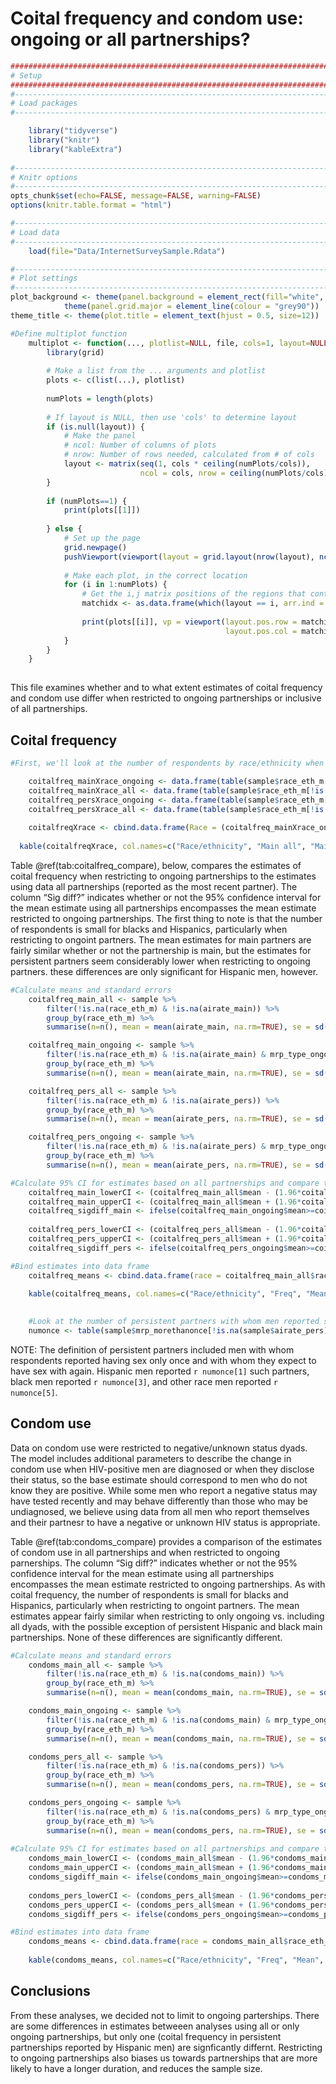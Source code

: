 # Coital frequency and condom use: ongoing or all partnerships?

```r
####################################################################################
# Setup
####################################################################################
#-----------------------------------------------------------------------------------
# Load packages
#-----------------------------------------------------------------------------------

    library("tidyverse")
    library("knitr")
    library("kableExtra")
 
#-----------------------------------------------------------------------------------
# Knitr options
#-----------------------------------------------------------------------------------
opts_chunk$set(echo=FALSE, message=FALSE, warning=FALSE)
options(knitr.table.format = "html") 

#-----------------------------------------------------------------------------------
# Load data
#-----------------------------------------------------------------------------------
    load(file="Data/InternetSurveySample.Rdata")

#-----------------------------------------------------------------------------------
# Plot settings
#-----------------------------------------------------------------------------------
plot_background <- theme(panel.background = element_rect(fill="white", colour = "black")) +
            theme(panel.grid.major = element_line(colour = "grey90"))
theme_title <- theme(plot.title = element_text(hjust = 0.5, size=12)) 

#Define multiplot function
    multiplot <- function(..., plotlist=NULL, file, cols=1, layout=NULL) {
        library(grid)
        
        # Make a list from the ... arguments and plotlist
        plots <- c(list(...), plotlist)
        
        numPlots = length(plots)
        
        # If layout is NULL, then use 'cols' to determine layout
        if (is.null(layout)) {
            # Make the panel
            # ncol: Number of columns of plots
            # nrow: Number of rows needed, calculated from # of cols
            layout <- matrix(seq(1, cols * ceiling(numPlots/cols)),
                             ncol = cols, nrow = ceiling(numPlots/cols))
        }
        
        if (numPlots==1) {
            print(plots[[1]])
            
        } else {
            # Set up the page
            grid.newpage()
            pushViewport(viewport(layout = grid.layout(nrow(layout), ncol(layout))))
            
            # Make each plot, in the correct location
            for (i in 1:numPlots) {
                # Get the i,j matrix positions of the regions that contain this subplot
                matchidx <- as.data.frame(which(layout == i, arr.ind = TRUE))
                
                print(plots[[i]], vp = viewport(layout.pos.row = matchidx$row,
                                                layout.pos.col = matchidx$col))
            }
        }
    }
        
```
This file examines whether and to what extent estimates of coital frequency and condom use differ when restricted to ongoing partnerships or inclusive of all partnerships.

## Coital frequency

```r

#First, we'll look at the number of respondents by race/ethnicity when we include all dyads and when we restrict to ongoing only. From this, we see that the numbers for black respondents are small, particularly when restricting to ongoing partners.

    coitalfreq_mainXrace_ongoing <- data.frame(table(sample$race_eth_m[!is.na(sample$airate_main) & sample$mrp_type_ongoing %in% "Main"]))
    coitalfreq_mainXrace_all <- data.frame(table(sample$race_eth_m[!is.na(sample$airate_main)]))
    coitalfreq_persXrace_ongoing <- data.frame(table(sample$race_eth_m[!is.na(sample$airate_pers) & sample$mrp_type_ongoing %in% "Persistent"]))
    coitalfreq_persXrace_all <- data.frame(table(sample$race_eth_m[!is.na(sample$airate_pers)]))
    
    coitalfreqXrace <- cbind.data.frame(Race = (coitalfreq_mainXrace_ongoing$Var1), main_all = coitalfreq_mainXrace_all$Freq, main_ongoing = coitalfreq_mainXrace_ongoing$Freq, pers_all = coitalfreq_persXrace_all$Freq, pers_ongoing = coitalfreq_persXrace_ongoing$Freq)
    
  kable(coitalfreqXrace, col.names=c("Race/ethnicity", "Main all", "Main ongoing", "Persistent all", "Persistent ongoing"), caption="Number of respondents by race and partner type") %>% kable_styling(full_width=F, position="center")
```

Table @ref(tab:coitalfreq_compare), below, compares the estimates of coital frequency when restricting to ongoing partnerships to the estimates using data all partnerships (reported as the most recent partner). The column "Sig diff?" indicates whether or not the 95% confidence interval for the mean estimate using all partnerships encompasses the mean estimate restricted to ongoing partnerships. The first thing to note is that the number of respondents is small for blacks and Hispanics, particularly when restricting to ongoint partners. The mean estimates for main partners are fairly similar whether or not the partnership is main, but the estimates for persistent partners seem considerably lower when restricting to ongoing partners. these differences are only significant for Hispanic men, however. 
```r
#Calculate means and standard errors
    coitalfreq_main_all <- sample %>% 
        filter(!is.na(race_eth_m) & !is.na(airate_main)) %>%
        group_by(race_eth_m) %>% 
        summarise(n=n(), mean = mean(airate_main, na.rm=TRUE), se = sd(airate_main, na.rm=TRUE)/sqrt(length(airate_main)))

    coitalfreq_main_ongoing <- sample %>% 
        filter(!is.na(race_eth_m) & !is.na(airate_main) & mrp_type_ongoing %in% "Main") %>%
        group_by(race_eth_m) %>% 
        summarise(n=n(), mean = mean(airate_main, na.rm=TRUE), se = sd(airate_main, na.rm=TRUE)/sqrt(length(airate_main)))

    coitalfreq_pers_all <- sample %>% 
        filter(!is.na(race_eth_m) & !is.na(airate_pers)) %>%
        group_by(race_eth_m) %>% 
        summarise(n=n(), mean = mean(airate_pers, na.rm=TRUE), se = sd(airate_pers, na.rm=TRUE)/sqrt(length(airate_pers)))

    coitalfreq_pers_ongoing <- sample %>% 
        filter(!is.na(race_eth_m) & !is.na(airate_pers) & mrp_type_ongoing %in% "Persistent") %>%
        group_by(race_eth_m) %>% 
        summarise(n=n(), mean = mean(airate_pers, na.rm=TRUE), se = sd(airate_pers, na.rm=TRUE)/sqrt(length(airate_pers)))

#Calculate 95% CI for estimates based on all partnerships and compare to mean estamates using ongoing
    coitalfreq_main_lowerCI <- (coitalfreq_main_all$mean - (1.96*coitalfreq_main_all$se))
    coitalfreq_main_upperCI <- (coitalfreq_main_all$mean + (1.96*coitalfreq_main_all$se))
    coitalfreq_sigdiff_main <- ifelse(coitalfreq_main_ongoing$mean>=coitalfreq_main_lowerCI & coitalfreq_main_ongoing$mean<=coitalfreq_main_upperCI, "No", "Yes")
    
    coitalfreq_pers_lowerCI <- (coitalfreq_pers_all$mean - (1.96*coitalfreq_pers_all$se))
    coitalfreq_pers_upperCI <- (coitalfreq_pers_all$mean + (1.96*coitalfreq_pers_all$se))
    coitalfreq_sigdiff_pers <- ifelse(coitalfreq_pers_ongoing$mean>=coitalfreq_pers_lowerCI & coitalfreq_pers_ongoing$mean<=coitalfreq_pers_upperCI, "No", "Yes")

#Bind estimates into data frame
    coitalfreq_means <- cbind.data.frame(race = coitalfreq_main_all$race_eth_m, main_all_n = coitalfreq_main_all$n, main_all_mean = coitalfreq_main_all$mean, main_all_se = coitalfreq_main_all$se, main_ongoing_n = coitalfreq_main_ongoing$n, main_ongoing_mean = coitalfreq_main_ongoing$mean, main_ongoing_se = coitalfreq_main_ongoing$se, sigdiff_main = coitalfreq_sigdiff_main, pers_all_n = coitalfreq_pers_all$n, pers_all_mean = coitalfreq_pers_all$mean, pers_all_se = coitalfreq_pers_all$se, pers_ongoing_n = coitalfreq_pers_ongoing$n, pers_ongoing_mean = coitalfreq_pers_ongoing$mean, pers_ongoing_se = coitalfreq_pers_ongoing$se, sigdiff_pers = coitalfreq_sigdiff_pers)
    
    kable(coitalfreq_means, col.names=c("Race/ethnicity", "Freq", "Mean", "SE", "Freq", "Mean", "SE", "Sig diff?", "Freq", "Mean", "SE", "Freq", "Mean", "SE", "Sig diff?"), digits = c(0, 0, 3, 3, 0, 3, 3, 0, 0, 3, 3, 0, 3, 3, 0), caption="Coital frequency estimates by partner type and status") %>% kable_styling(full_width=F, position="center") %>% add_header_above(c("", "Main, all" = 3, "Main, ongoing" = 3, "", "Persistent, all" = 3, "Persistent, ongoing" = 3, "")) %>% column_spec(c(3, 6, 10, 13), bold=TRUE)

    
    #Look at the number of persistent partners with whom men reported sex only once
    numonce <- table(sample$mrp_morethanonce[!is.na(sample$airate_pers)], sample$race_eth_m[!is.na(sample$airate_pers)])
```

NOTE: The definition of persistent partners included men with whom respondents reported having sex only once and with whom they expect to have sex with again. Hispanic men reported `r numonce[1]` such partners, black men reported `r numonce[3]`, and other race men reported `r numonce[5]`.



## Condom use

Data on condom use were restricted to negative/unknown status dyads. The model includes additional parameters to describe the change in condom use when HIV-positive men are diagnosed or when they disclose their status, so the base estimate should correspond to men who do not know they are positive. While some men who report a negative status may have tested recently and may behave differently than those who may be undiagnosed, we believe using data from all men who report themselves and their partnesr to have a negative or unknown HIV status is appropriate.

Table @ref(tab:condoms_compare) provides a comparison of the estimates of condom use in all partnerships and when restricted to ongoing parnerships. The column "Sig diff?" indicates whether or not the 95% confidence interval for the mean estimate using all partnerships encompasses the mean estimate restricted to ongoing partnerships. As with coital frequency, the number of respondents is small for blacks and Hispanics, particularly when restricting to ongoint partners. The mean estimates appear fairly similar when restricting to only ongoing vs. including all dyads, with the possible exception of persistent Hispanic and black main partnerships. None of these differences are significantly different.

```r
#Calculate means and standard errors
    condoms_main_all <- sample %>% 
        filter(!is.na(race_eth_m) & !is.na(condoms_main)) %>%
        group_by(race_eth_m) %>% 
        summarise(n=n(), mean = mean(condoms_main, na.rm=TRUE), se = sd(condoms_main, na.rm=TRUE)/sqrt(length(condoms_main)))

    condoms_main_ongoing <- sample %>% 
        filter(!is.na(race_eth_m) & !is.na(condoms_main) & mrp_type_ongoing %in% "Main") %>%
        group_by(race_eth_m) %>% 
        summarise(n=n(), mean = mean(condoms_main, na.rm=TRUE), se = sd(condoms_main, na.rm=TRUE)/sqrt(length(condoms_main)))

    condoms_pers_all <- sample %>% 
        filter(!is.na(race_eth_m) & !is.na(condoms_pers)) %>%
        group_by(race_eth_m) %>% 
        summarise(n=n(), mean = mean(condoms_pers, na.rm=TRUE), se = sd(condoms_pers, na.rm=TRUE)/sqrt(length(condoms_pers)))

    condoms_pers_ongoing <- sample %>% 
        filter(!is.na(race_eth_m) & !is.na(condoms_pers) & mrp_type_ongoing %in% "Persistent") %>%
        group_by(race_eth_m) %>% 
        summarise(n=n(), mean = mean(condoms_pers, na.rm=TRUE), se = sd(condoms_pers, na.rm=TRUE)/sqrt(length(condoms_pers)))
    
#Calculate 95% CI for estimates based on all partnerships and compare to mean estamates using ongoing
    condoms_main_lowerCI <- (condoms_main_all$mean - (1.96*condoms_main_all$se))
    condoms_main_upperCI <- (condoms_main_all$mean + (1.96*condoms_main_all$se))
    condoms_sigdiff_main <- ifelse(condoms_main_ongoing$mean>=condoms_main_lowerCI & condoms_main_ongoing$mean<=condoms_main_upperCI, "No", "Yes")
    
    condoms_pers_lowerCI <- (condoms_pers_all$mean - (1.96*condoms_pers_all$se))
    condoms_pers_upperCI <- (condoms_pers_all$mean + (1.96*condoms_pers_all$se))
    condoms_sigdiff_pers <- ifelse(condoms_pers_ongoing$mean>=condoms_pers_lowerCI & condoms_pers_ongoing$mean<=condoms_pers_upperCI, "No", "Yes")

#Bind estimates into data frame
    condoms_means <- cbind.data.frame(race = condoms_main_all$race_eth_m, main_all_n = condoms_main_all$n, main_all_mean = condoms_main_all$mean, main_all_se = condoms_main_all$se, main_ongoing_n = condoms_main_ongoing$n, main_ongoing_mean = condoms_main_ongoing$mean, main_ongoing_se = condoms_main_ongoing$se, sigdiff_main = condoms_sigdiff_main, pers_all_n = condoms_pers_all$n, pers_all_mean = condoms_pers_all$mean, pers_all_se = condoms_pers_all$se, pers_ongoing_n = condoms_pers_ongoing$n, pers_ongoing_mean = condoms_pers_ongoing$mean, pers_ongoing_se = condoms_pers_ongoing$se, sigdiff_pers = condoms_sigdiff_pers)
    
    kable(condoms_means, col.names=c("Race/ethnicity", "Freq", "Mean", "SE", "Freq", "Mean", "SE", "Sig diff?", "Freq", "Mean", "SE", "Freq", "Mean", "SE", "Sig diff?"), digits = c(0, 0, 3, 3, 0, 3, 3, 0, 0, 3, 3, 0, 3, 3, 0), caption="Condom use estimates by partner type and status") %>% kable_styling(full_width=F, position="center") %>% add_header_above(c("", "Main, all" = 3, "Main, ongoing" = 3, "", "Persistent, all" = 3, "Persistent, ongoing" = 3, "")) %>% column_spec(c(3, 6, 10, 13), bold=TRUE)

```

## Conclusions
From these analyses, we decided not to limit to ongoing parterships. There are some differences in estimates betweeen analyses using all or only ongoing partnerships, but only one (coital frequency in persistent partnerships reported by Hispanic men) are signficantly differnt. Restricting to ongoing partnerships also biases us towards partnerships that are more likely to have a longer duration, and reduces the sample size. 